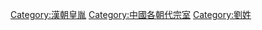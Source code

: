 {{Catnav|頁面分類|...|姓氏|中文姓氏|刘姓}}
{{Catnav|頁面分類|...|汉朝人|汉贵族|漢朝宗室}}

[[Category:漢朝皇胤|Category:漢朝皇胤]]
[[Category:中國各朝代宗室|Category:中國各朝代宗室]]
[[Category:劉姓|Category:劉姓]]